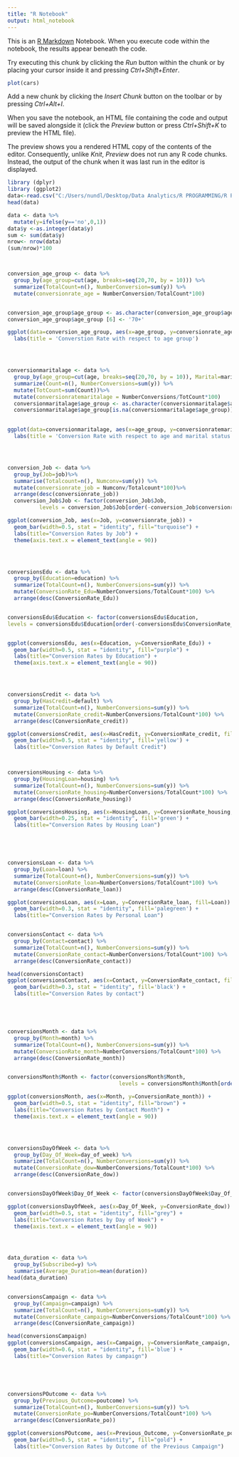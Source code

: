 ---
title: "R Notebook"
output: html_notebook
---

This is an [R Markdown](http://rmarkdown.rstudio.com) Notebook. When you execute code within the notebook, the results appear beneath the code.

Try executing this chunk by clicking the *Run* button within the chunk or by placing your cursor inside it and pressing *Ctrl+Shift+Enter*.

```{r}
plot(cars)
```

Add a new chunk by clicking the *Insert Chunk* button on the toolbar or by pressing *Ctrl+Alt+I*.

When you save the notebook, an HTML file containing the code and output will be saved alongside it (click the *Preview* button or press *Ctrl+Shift+K* to preview the HTML file).

The preview shows you a rendered HTML copy of the contents of the editor. Consequently, unlike *Knit*, *Preview* does not run any R code chunks. Instead, the output of the chunk when it was last run in the editor is displayed.

```{r}
library (dplyr)
library (ggplot2)
data<-read.csv("C:/Users/nundl/Desktop/Data Analytics/R PROGRAMMING/R Projects/EDA Bank analysis/bank-additional-full.csv", header=TRUE, sep=";")
head(data)

data <- data %>%
  mutate(y=ifelse(y=='no',0,1))
data$y <-as.integer(data$y)
sum <- sum(data$y)
nrow<- nrow(data)
(sum/nrow)*100



conversion_age_group <- data %>%
  group_by(age_group=cut(age, breaks=seq(20,70, by = 10))) %>%
  summarize(TotalCount=n(), NumberConversion=sum(y)) %>%
  mutate(conversionrate_age = NumberConversion/TotalCount*100)


conversion_age_group$age_group <- as.character(conversion_age_group$age_group)
conversion_age_group$age_group [6] <- '70+'

ggplot(data=conversion_age_group, aes(x=age_group, y=conversionrate_age)) + geom_bar(width = 0.5, stat = 'identity', fill= 'red')+
  labs(title = 'Converstion Rate with respect to age group')




conversionmaritalage <- data %>%
  group_by(age_group=cut(age, breaks=seq(20,70, by = 10)), Marital=marital) %>%
  summarize(Count=n(), NumberConversions=sum(y)) %>%
  mutate(TotCount=sum(Count))%>%
  mutate(conversionratemaritalage = NumberConversions/TotCount*100)
  conversionmaritalage$age_group <- as.character(conversionmaritalage$age_group)
  conversionmaritalage$age_group[is.na(conversionmaritalage$age_group)] <- '70+'

    
ggplot(data=conversionmaritalage, aes(x=age_group, y=conversionratemaritalage, fill = Marital)) + geom_bar(width = 0.5, stat='identity')+
  labs(title = 'Conversion Rate with respect to age and marital status')




conversion_Job <- data %>%
  group_by(Job=job)%>%
  summarise(Totalcount=n(), Numconv=sum(y)) %>%
  mutate(conversionrate_job = Numconv/Totalcount*100)%>%
  arrange(desc(conversionrate_job))
  conversion_Job$Job <- factor(conversion_Job$Job,
          levels = conversion_Job$Job[order(-conversion_Job$conversionrate_job)])

ggplot(conversion_Job, aes(x=Job, y=conversionrate_job)) +
  geom_bar(width=0.5, stat = "identity", fill="turquoise") +
  labs(title="Conversion Rates by Job") +
  theme(axis.text.x = element_text(angle = 90))




conversionsEdu <- data %>%
  group_by(Education=education) %>%
  summarize(TotalCount=n(), NumberConversions=sum(y)) %>%
  mutate(ConversionRate_Edu=NumberConversions/TotalCount*100) %>%
  arrange(desc(ConversionRate_Edu))


conversionsEdu$Education <- factor(conversionsEdu$Education, 
levels = conversionsEdu$Education[order(-conversionsEdu$ConversionRate_Edu)])


ggplot(conversionsEdu, aes(x=Education, y=ConversionRate_Edu)) +
  geom_bar(width=0.5, stat = "identity", fill="purple") +
  labs(title="Conversion Rates by Education") +
  theme(axis.text.x = element_text(angle = 90))




conversionsCredit <- data %>%
  group_by(HasCredit=default) %>%
  summarize(TotalCount=n(), NumberConversions=sum(y)) %>%
  mutate(ConversionRate_credit=NumberConversions/TotalCount*100) %>%
  arrange(desc(ConversionRate_credit))

ggplot(conversionsCredit, aes(x=HasCredit, y=ConversionRate_credit, fill=HasCredit)) +
  geom_bar(width=0.5, stat = "identity", fill='yellow') +
  labs(title="Conversion Rates by Default Credit")



conversionsHousing <- data %>%
  group_by(HousingLoan=housing) %>%
  summarize(TotalCount=n(), NumberConversions=sum(y)) %>%
  mutate(ConversionRate_housing=NumberConversions/TotalCount*100) %>%
  arrange(desc(ConversionRate_housing))

ggplot(conversionsHousing, aes(x=HousingLoan, y=ConversionRate_housing, fill=HousingLoan)) +
  geom_bar(width=0.25, stat = "identity", fill='green') +
  labs(title="Conversion Rates by Housing Loan")





conversionsLoan <- data %>%
  group_by(Loan=loan) %>%
  summarize(TotalCount=n(), NumberConversions=sum(y)) %>%
  mutate(ConversionRate_loan=NumberConversions/TotalCount*100) %>%
  arrange(desc(ConversionRate_loan))

ggplot(conversionsLoan, aes(x=Loan, y=ConversionRate_loan, fill=Loan)) +
  geom_bar(width=0.3, stat = "identity", fill='palegreen') +
  labs(title="Conversion Rates by Personal Loan")


conversionsContact <- data %>%
  group_by(Contact=contact) %>%
  summarize(TotalCount=n(), NumberConversions=sum(y)) %>%
  mutate(ConversionRate_contact=NumberConversions/TotalCount*100) %>%
  arrange(desc(ConversionRate_contact))

head(conversionsContact)
ggplot(conversionsContact, aes(x=Contact, y=ConversionRate_contact, fill=Contact)) +
  geom_bar(width=0.3, stat = "identity", fill='black') +
  labs(title="Conversion Rates by contact")





conversionsMonth <- data %>%
  group_by(Month=month) %>%
  summarize(TotalCount=n(), NumberConversions=sum(y)) %>%
  mutate(ConversionRate_month=NumberConversions/TotalCount*100) %>%
  arrange(desc(ConversionRate_month))


conversionsMonth$Month <- factor(conversionsMonth$Month, 
                                   levels = conversionsMonth$Month[order(-conversionsMonth$ConversionRate_month)])

ggplot(conversionsMonth, aes(x=Month, y=ConversionRate_month)) +
  geom_bar(width=0.5, stat = "identity", fill="brown") +
  labs(title="Conversion Rates by Contact Month") +
  theme(axis.text.x = element_text(angle = 90))




conversionsDayOfWeek <- data %>%
  group_by(Day_Of_Week=day_of_week) %>%
  summarize(TotalCount=n(), NumberConversions=sum(y)) %>%
  mutate(ConversionRate_dow=NumberConversions/TotalCount*100) %>%
  arrange(desc(ConversionRate_dow))


conversionsDayOfWeek$Day_Of_Week <- factor(conversionsDayOfWeek$Day_Of_Week, levels = c("mon", "tue", "wed", "thu", "fri"))

ggplot(conversionsDayOfWeek, aes(x=Day_Of_Week, y=ConversionRate_dow)) +
  geom_bar(width=0.5, stat = "identity", fill="grey") +
  labs(title="Conversion Rates by Day of Week") +
  theme(axis.text.x = element_text(angle = 90))




data_duration <- data %>%
  group_by(Subscribed=y) %>%
  summarise(Average_Duration=mean(duration))
head(data_duration)


conversionsCampaign <- data %>%
  group_by(Campaign=campaign) %>%
  summarize(TotalCount=n(), NumberConversions=sum(y)) %>%
  mutate(ConversionRate_campaign=NumberConversions/TotalCount*100) %>%
  arrange(desc(ConversionRate_campaign))

head(conversionsCampaign)
ggplot(conversionsCampaign, aes(x=Campaign, y=ConversionRate_campaign, fill=Campaign)) +
  geom_bar(width=0.6, stat = "identity", fill='blue') +
  labs(title="Conversion Rates by campaign")





conversionsPOutcome <- data %>%
  group_by(Previous_Outcome=poutcome) %>%
  summarize(TotalCount=n(), NumberConversions=sum(y)) %>%
  mutate(ConversionRate_po=NumberConversions/TotalCount*100) %>%
  arrange(desc(ConversionRate_po))

ggplot(conversionsPOutcome, aes(x=Previous_Outcome, y=ConversionRate_po)) +
  geom_bar(width=0.5, stat = "identity", fill="gold") +
  labs(title="Conversion Rates by Outcome of the Previous Campaign")







```
